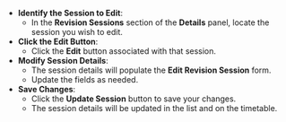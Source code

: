 - **Identify the Session to Edit**:
  - In the **Revision Sessions** section of the **Details** panel, locate the session you wish to edit.
- **Click the Edit Button**:
  - Click the **Edit** button associated with that session.
- **Modify Session Details**:
  - The session details will populate the **Edit Revision Session** form.
  - Update the fields as needed.
- **Save Changes**:
  - Click the **Update Session** button to save your changes.
  - The session details will be updated in the list and on the timetable.